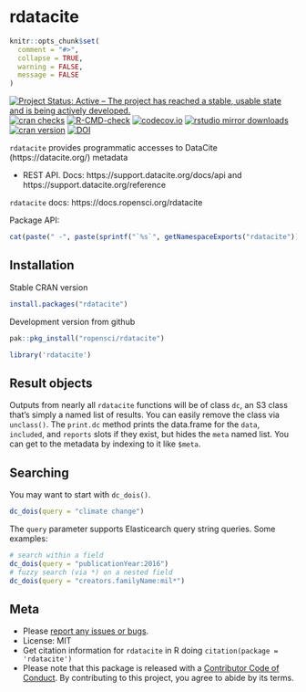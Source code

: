 rdatacite
=========

```r
knitr::opts_chunk$set(
  comment = "#>",
  collapse = TRUE,
  warning = FALSE,
  message = FALSE
)
```

[![Project Status: Active – The project has reached a stable, usable state and is being actively developed.](http://www.repostatus.org/badges/latest/active.svg)](http://www.repostatus.org/#active)
[![cran checks](https://cranchecks.info/badges/worst/rdatacite)](https://cranchecks.info/pkgs/rdatacite)
[![R-CMD-check](https://github.com/ropensci/rdatacite/workflows/R-CMD-check/badge.svg)](https://github.com/ropensci/rdatacite/actions?query=workflow%3AR-CMD-check)
[![codecov.io](https://codecov.io/github/ropensci/rdatacite/coverage.svg?branch=master)](https://codecov.io/github/ropensci/rdatacite?branch=master)
[![rstudio mirror downloads](https://cranlogs.r-pkg.org/badges/rdatacite)](https://github.com/r-hub/cranlogs.app)
[![cran version](https://www.r-pkg.org/badges/version/rdatacite)](https://cran.r-project.org/package=rdatacite)
[![DOI](https://zenodo.org/badge/2521192.svg)](https://zenodo.org/badge/latestdoi/2521192)

`rdatacite` provides programmatic accesses to DataCite (https://datacite.org/) metadata

* REST API. Docs: https://support.datacite.org/docs/api and https://support.datacite.org/reference

`rdatacite` docs: https://docs.ropensci.org/rdatacite

Package API:

```r
cat(paste(" -", paste(sprintf("`%s`", getNamespaceExports("rdatacite")), collapse = "\n - ")))
```

## Installation

Stable CRAN version

```r
install.packages("rdatacite")
```

Development version from github

```r
pak::pkg_install("ropensci/rdatacite")
```

```r
library('rdatacite')
```

## Result objects

Outputs from nearly all `rdatacite` functions will be of class `dc`, an S3 class that's 
simply a named list of results. You can easily remove the class via `unclass()`.
The `print.dc` method prints the data.frame for the `data`, `included`, and `reports`
slots if they exist, but hides the `meta` named list. You can get to the metadata by
indexing to it like `$meta`.

## Searching

You may want to start with `dc_dois()`.

```r
dc_dois(query = "climate change")
```

The `query` parameter supports Elasticearch query string queries. Some examples:

```r
# search within a field
dc_dois(query = "publicationYear:2016")
# fuzzy search (via *) on a nested field
dc_dois(query = "creators.familyName:mil*")
```

## Meta

* Please [report any issues or bugs](https://github.com/ropensci/rdatacite/issues).
* License: MIT
* Get citation information for `rdatacite` in R doing `citation(package = 'rdatacite')`
* Please note that this package is released with a [Contributor Code of Conduct](https://ropensci.org/code-of-conduct/). By contributing to this project, you agree to abide by its terms.

